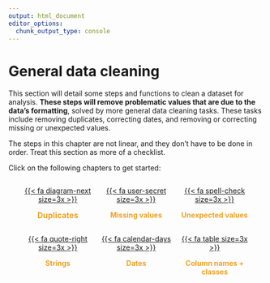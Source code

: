 ```yaml
---
output: html_document
editor_options: 
  chunk_output_type: console
---
```


# General data cleaning

This section will detail some steps and functions to clean a dataset for analysis. **These steps will remove problematic values that are due to the data's formatting**, solved by more general data cleaning tasks. These tasks include removing duplicates, correcting dates, and removing or correcting missing or unexpected values.

The steps in this chapter are not linear, and they don't have to be done in order. Treat this section as more of a checklist. 

Click on the following chapters to get started:

::: {style="display: flex; flex-wrap: wrap; justify-content: space-between; margin-left: 20px; margin-right: 20px; margin-bottom: 20px; text-align: center"}

::: {style="width: 33.3%; justify-content: space-between"}
<div class="circle-button">
  [{{< fa diagram-next size=3x >}}](duplicates.html)
</div>
[**Duplicates**]{style="color: #efa123; font-size: 15.5px; text-align: center;"}
:::

::: {style="width: 33.3%; text-align: center; justify-content: space-between"}
<div class="circle-button">
  [{{< fa user-secret size=3x >}}](missing-values.html)
</div>
[**Missing values**]{style="color: #efa123; text-align: center;"}
:::

::: {style="width: 33.33%; text-align: center; justify-content: space-between"}
<div class="circle-button">
  [{{< fa spell-check size=3x >}}](unexpected-values.html)
</div>
[**Unexpected values**]{style="color: #efa123; text-align: center;"}
:::

::: {style="width: 33.33%; text-align: center; justify-content: space-between"}
<div class="circle-button">
  [{{< fa quote-right size=3x >}}](strings.html)
</div>
[**Strings**]{style="color: #efa123; text-align: center;"}
:::

::: {style="width: 33.3%; justify-content: space-between"}
<div class="circle-button">
  [{{< fa calendar-days size=3x >}}](dates.html)
</div>
[**Dates**]{style="color: #efa123; text-align: center;"}
:::

::: {style="width: 33.3%; text-align: center; justify-content: space-between"}
<div class="circle-button">
  [{{< fa table size=3x >}}](column-names-and-classes.html)
</div>
[**Column names + classes**]{style="color: #efa123; text-align: center;"}
:::

:::




